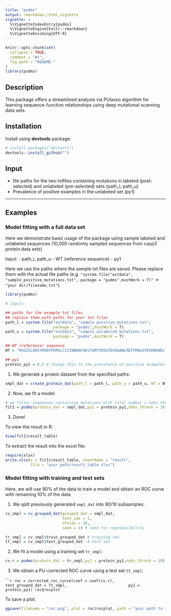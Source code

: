 ```yaml
---
title: "pudms"
output: rmarkdown::html_vignette
vignette: >
  %\VignetteIndexEntry{pudms}
  %\VignetteEngine{knitr::rmarkdown}
  %\VignetteEncoding{UTF-8}
---
```



```r
knitr::opts_chunk$set(
  collapse = TRUE,
  comment = "#>",
  fig.path = "README-"
)
library(pudms)
```

## Description

This package offers a streamlined analysis via PUlasso algorithm for learning sequence-function relationships using deep mutational scanning data sets.

## Installation

Install using **devtools** package:

```r
# install.packages("devtools")
devtools::install_github("")
```

## Input
- file paths for the two txtfiles containing mutations in labeled (post-selected) and unlabeled (pre-selected) sets (path_l, path_u)
- Prevalence of positive examples in the unlabeled set (py1)

---

## Examples

### Model fitting with a full data set

Here we demonstrate basic usage of the package using sample labeled and unlabeled sequences (10,000 randomly sampled sequences from casp3 protein data sets)

Input:
- path_l, path_u 
- WT (reference sequence)
- py1 

Here we use the paths where the sample txt files are saved. Please replace them with the actual file paths (e.g. `"system.file("extdata", "sample_positive_mutations.txt", package = "pudms",mustWork = T)"` -> `"your dir/filename.txt"`).

```r
library(pudms)

# Inputs

## paths for the example txt files
## replace them with paths for your txt files
path_l = system.file("extdata", "sample_positive_mutations.txt", 
                     package = "pudms",mustWork = T)
path_u = system.file("extdata", "sample_unlabeled_mutations.txt", 
                     package = "pudms",mustWork = T)

## WT (reference) sequence
WT = 'MSGISLDNSYKMDYPEMGLCIIINNKNFHKSTGMTSRSGTDVDAANLRETFRNLKYEVRNKNDLTREEIVELMRDVSKEDHSKRSSFVCVLLSHGEEGIIFGTNGPVDLKKITNFFRGDRCRSLTGKPKLFIIQACRGTELDCGIETDSGVDDDMACHKIPVEADFLYAYSTAPGYYSWRNSKDGSWFIQSLCAMLKQYADKLEFMHILTRVNRKVATEFESFSFDATFHAKKQIPCIVSMLTKELYFYHLEHHHHHH*'

## py1 
protein_py1 = 0.2 # change this to the prevalence of positive examples in your unlabeled set
```

1. We generate a protein dataset from the specified paths:

```r
smpl_dat = create_protein_dat(path_l = path_l, path_u = path_u, WT = WT)
```

2. Now, we fit a model:

```r
# we filter sequences containing mutations with total number < nobs_thresh
fit1 = pudms(protein_dat = smpl_dat,py1 = protein_py1,nobs_thresh = 10) 
```

3. Done!

To view the result in R:
```r
View(fit1$result_table)
```

To extract the result into the excel file:
```r
require(xlsx)
write.xlsx(x = fit1$result_table, sheetName = "result", 
           file = "your path/result_table.xlsx")
```


### Model fitting with training and test sets

Here, we will use 90\% of the data to train a model and obtain an ROC curve with remaining 10\% of the data.

1. We split previously generated `smpl_dat` into 90/10 subsamples:

```r
cv_smpl = cv_grouped_dat(grouped_dat = smpl_dat,
                         test_idx = 1,
                         nfolds = 10,
                         seed = 1) # seed for reproducibility

tr_smpl = cv_smpl$train_grouped_dat # training set
tt_smpl = cv_smpl$test_grouped_dat  # test set
```

2. We fit a model using a training set `tr_smpl`:

```r
cv.r = pudms(protein_dat = tr_smpl,py1 = protein_py1,nobs_thresh = 10)
```

3. We obtain a PU-corrected ROC curve using a test set `tt_smpl`:

``````r
roc = corrected_roc_curve(coef = coef(cv.r), 
                          test_grouped_dat = tt_smpl,
                          py1 = protein_py1)
roc$rocplot
```

To save a plot:

```r
ggsave(filename = "roc.png", plot = roc$rocplot, path = "your path to save")
```


